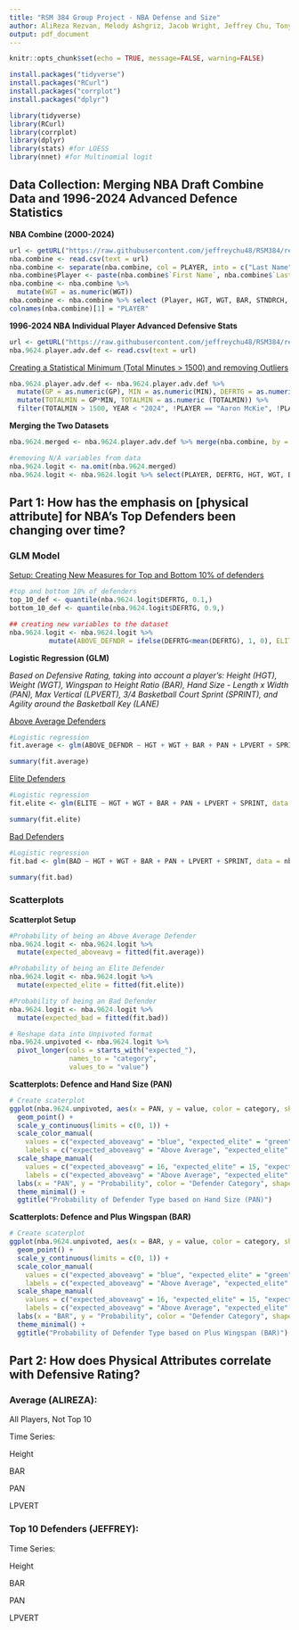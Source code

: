 ```yaml
---
title: "RSM 384 Group Project - NBA Defense and Size"
author: AliReza Rezvan, Melody Ashgriz, Jacob Wright, Jeffrey Chu, Tony Wang
output: pdf_document
---
```


```r
knitr::opts_chunk$set(echo = TRUE, message=FALSE, warning=FALSE)
```

```r
install.packages("tidyverse")
install.packages("RCurl")
install.packages("corrplot")
install.packages("dplyr")
```

```r
library(tidyverse)
library(RCurl)
library(corrplot)
library(dplyr)
library(stats) #for LOESS
library(nnet) #for Multinomial logit
```

## Data Collection: Merging NBA Draft Combine Data and 1996-2024 Advanced Defence Statistics

**NBA Combine (2000-2024)**

```r
url <- getURL("https://raw.githubusercontent.com/jeffreychu48/RSM384/refs/heads/main/NBA_draft_combine.csv")
nba.combine <- read.csv(text = url)
nba.combine <- separate(nba.combine, col = PLAYER, into = c("Last Name", "First Name"), sep = ", ")
nba.combine$Player <- paste(nba.combine$`First Name`, nba.combine$`Last Name`, sep = " ")
nba.combine <- nba.combine %>%
  mutate(WGT = as.numeric(WGT))
nba.combine <- nba.combine %>% select (Player, HGT, WGT, BAR, STNDRCH, PAN, LPVERT, SPRINT, LANE)
colnames(nba.combine)[1] = "PLAYER"
```

**1996-2024 NBA Individual Player Advanced Defensive Stats**

```r
url <- getURL("https://raw.githubusercontent.com/jeffreychu48/RSM384/refs/heads/main/1996-2024%20NBA%20Player%20Advanced%20Defensive%20Stats.csv")
nba.9624.player.adv.def <- read.csv(text = url)
```

[Creating a Statistical Minimum (Total Minutes \> 1500) and removing Outliers]{.underline}

```r
nba.9624.player.adv.def <- nba.9624.player.adv.def %>%
  mutate(GP = as.numeric(GP), MIN = as.numeric(MIN), DEFRTG = as.numeric(DEFRTG)) %>%
  mutate(TOTALMIN = GP*MIN, TOTALMIN = as.numeric (TOTALMIN)) %>% 
  filter(TOTALMIN > 1500, YEAR < "2024", !PLAYER == "Aaron McKie", !PLAYER == "A.C. Green")
```

**Merging the Two Datasets**

```r
nba.9624.merged <- nba.9624.player.adv.def %>% merge(nba.combine, by = "PLAYER", all = FALSE)

#removing N/A variables from data
nba.9624.logit <- na.omit(nba.9624.merged)  
nba.9624.logit <- nba.9624.logit %>% select(PLAYER, DEFRTG, HGT, WGT, BAR, PAN, LPVERT, SPRINT)
```

## Part 1: How has the emphasis on [physical attribute] for NBA’s Top Defenders been changing over time?

### GLM Model

[Setup: Creating New Measures for Top and Bottom 10% of defenders]{.underline}

```r
#top and bottom 10% of defenders 
top_10_def <- quantile(nba.9624.logit$DEFRTG, 0.1,)
bottom_10_def <- quantile(nba.9624.logit$DEFRTG, 0.9,)

## creating new variables to the dataset 
nba.9624.logit <- nba.9624.logit %>%
          mutate(ABOVE_DEFNDR = ifelse(DEFRTG<mean(DEFRTG), 1, 0), ELITE = ifelse(DEFRTG<=top_10_def, 1, 0), BAD = ifelse(DEFRTG>=bottom_10_def, 1, 0))
```

**Logistic Regression (GLM)**

*Based on Defensive Rating, taking into account a player's: Height (HGT), Weight (WGT), Wingspan to Height Ratio (BAR), Hand Size - Length x Width (PAN), Max Vertical (LPVERT), 3/4 Basketball Court Sprint (SPRINT), and Agility around the Basketball Key (LANE)*

[Above Average Defenders]{.underline}

```r
#Logistic regression
fit.average <- glm(ABOVE_DEFNDR ~ HGT + WGT + BAR + PAN + LPVERT + SPRINT, data = nba.9624.logit, family = "binomial")    

summary(fit.average)
```

[Elite Defenders]{.underline}

```r
#Logistic regression
fit.elite <- glm(ELITE ~ HGT + WGT + BAR + PAN + LPVERT + SPRINT, data = nba.9624.logit, family = "binomial")    

summary(fit.elite)
```

[Bad Defenders]{.underline}

```r
#Logistic regression
fit.bad <- glm(BAD ~ HGT + WGT + BAR + PAN + LPVERT + SPRINT, data = nba.9624.logit, family = "binomial")    

summary(fit.bad)
```

### Scatterplots

**Scatterplot Setup**

```r
#Probability of being an Above Average Defender
nba.9624.logit <- nba.9624.logit %>% 
  mutate(expected_aboveavg = fitted(fit.average)) 
```

```r
#Probability of being an Elite Defender
nba.9624.logit <- nba.9624.logit %>% 
  mutate(expected_elite = fitted(fit.elite)) 
```

```r
#Probability of being an Bad Defender
nba.9624.logit <- nba.9624.logit %>% 
  mutate(expected_bad = fitted(fit.bad)) 
```

```r
# Reshape data into Unpivoted format
nba.9624.unpivoted <- nba.9624.logit %>%
  pivot_longer(cols = starts_with("expected_"), 
               names_to = "category", 
               values_to = "value")
```

**Scatterplots: Defence and Hand Size (PAN)**

```r
# Create scaterplot
ggplot(nba.9624.unpivoted, aes(x = PAN, y = value, color = category, shape = category)) +
  geom_point() +
  scale_y_continuous(limits = c(0, 1)) +
  scale_color_manual(
    values = c("expected_aboveavg" = "blue", "expected_elite" = "green", "expected_bad" = "red"),
    labels = c("expected_aboveavg" = "Above Average", "expected_elite" = "Elite", "expected_bad" = "Bad")) +
  scale_shape_manual(
    values = c("expected_aboveavg" = 16, "expected_elite" = 15, "expected_bad" = 17),
    labels = c("expected_aboveavg" = "Above Average", "expected_elite" = "Elite", "expected_bad" = "Bad")) +
  labs(x = "PAN", y = "Probability", color = "Defender Category", shape = "Defender Category") +
  theme_minimal() + 
  ggtitle("Probability of Defender Type based on Hand Size (PAN)")
```

**Scatterplots: Defence and Plus Wingspan (BAR)**

```r
# Create scaterplot
ggplot(nba.9624.unpivoted, aes(x = BAR, y = value, color = category, shape = category)) +
  geom_point() +
  scale_y_continuous(limits = c(0, 1)) +
  scale_color_manual(
    values = c("expected_aboveavg" = "blue", "expected_elite" = "green", "expected_bad" = "red"),
    labels = c("expected_aboveavg" = "Above Average", "expected_elite" = "Elite", "expected_bad" = "Bad")) +
  scale_shape_manual(
    values = c("expected_aboveavg" = 16, "expected_elite" = 15, "expected_bad" = 17),
    labels = c("expected_aboveavg" = "Above Average", "expected_elite" = "Elite", "expected_bad" = "Bad")) +
  labs(x = "BAR", y = "Probability", color = "Defender Category", shape = "Defender Category") +
  theme_minimal() + 
  ggtitle("Probability of Defender Type based on Plus Wingspan (BAR)")
```



## Part 2: How does Physical Attributes correlate with Defensive Rating?

### Average (ALIREZA):

All Players, Not Top 10

Time Series:

Height

BAR

PAN

LPVERT

### Top 10 Defenders (JEFFREY):

Time Series:

Height

BAR

PAN

LPVERT
